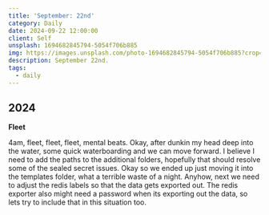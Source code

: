 ```yaml
---
title: 'September: 22nd'
category: Daily
date: 2024-09-22 12:00:00
client: Self
unsplash: 1694682845794-5054f706b885
img: https://images.unsplash.com/photo-1694682845794-5054f706b885?crop=entropy&cs=srgb&fm=jpg&ixid=MnwzNjM5Nzd8MHwxfHJhbmRvbXx8fHx8fHx8fDE2ODE3NDg2ODY&ixlib=rb-4.0.3&q=85
description: September 22nd. 
tags:
  - daily
---
```



## 2024

**Fleet**

4am, fleet, fleet, fleet, mental beats.
Okay, after dunkin my head deep into the water, some quick waterboarding and we can move forward.
I believe I need to add the paths to the additional folders, hopefully that should resolve some of the sealed secret issues.
Okay so we ended up just moving it into the templates folder, what a terrible waste of a night.
Anyhow, next we need to adjust the redis labels so that the data gets exported out.
The redis exporter also might need a password when its exporting out the data, so lets try to include that in this situation too.